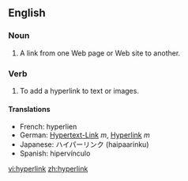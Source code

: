 ==English==

===Noun===
{{en-noun-reg}}

# A link from one Web page or Web site to another.

===Verb===
{{en-verb}}

# To add a hyperlink to text or images.

====Translations====
*French: hyperlien
*German: [[Hypertext-Link]] ''m'', [[Hyperlink]] ''m''
*Japanese: ハイパーリンク (haipaarinku)
*Spanish: hipervínculo

[[vi:hyperlink]]
[[zh:hyperlink]]